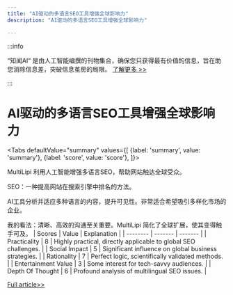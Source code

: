 ```yaml
---
title: "AI驱动的多语言SEO工具增强全球影响力"
description: "AI驱动的多语言SEO工具增强全球影响力"

---
```



:::info

“知闻AI“ 是由人工智能编撰的刊物集合，确保您只获得最有价值的信息，旨在助您消除信息差，突破信息茧房的局限。  [了解更多 >>](/)

:::

# AI驱动的多语言SEO工具增强全球影响力


<Tabs
	defaultValue="summary"
	values={[
	{label: 'summary', value: 'summary'},
	{label: 'score', value: 'score'},
]}>
<TabItem value="summary">


MultiLipi 利用人工智能增强多语言SEO，帮助网站触达全球受众。

SEO：一种提高网站在搜索引擎中排名的方法。

AI工具分析并适应多种语言的内容，提升可见性。非常适合希望吸引多样化市场的企业。

我的看法：清晰、高效的沟通至关重要。MultiLipi 简化了全球扩展，使其变得触手可及。
</TabItem>
<TabItem value="score">
	| Scores     | Value   | Explanation |
	| -------- | ------- | ------- |
	| Practicality  | 8    | Highly practical, directly applicable to global SEO challenges.    |
	| Social Impact | 5     | Significant influence on global business strategies.    |
	| Rationality    | 7    | Perfect logic, scientifically validated methods.    |
	| Entertainment Value    | 3    | Some interest for tech-savvy audiences.    |
	| Depth Of Thought    | 6    | Profound analysis of multilingual SEO issues.    |
</TabItem>
</Tabs>

[Full article>>](https://multilipi.com/)
